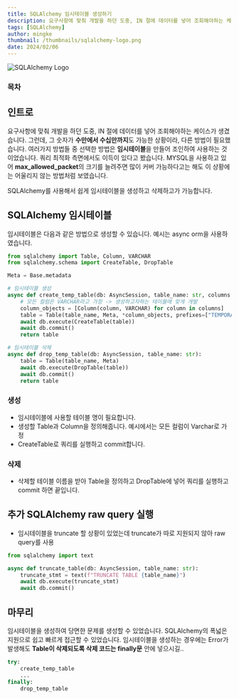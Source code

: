 ```yaml
---
title: SQLAlchemy 임시테이블 생성하기
description: 요구사항에 맞춰 개발을 하던 도중, IN 절에 데이터를 넣어 조회해야하는 케이스가 생겼습니다. 그런데, 그 숫자가 수만에서 수십만까지도 가능한 상황이라, 다른 방법이 필요했습니다. 여러가지 방법들 중 선택한 방법은 임시테이블을 만들어 조인하여 사용하는 것이었습니다.
tags: [SQLAlchemy]
author: mingke
thumbnail: /thumbnails/sqlalchemy-logo.png
date: 2024/02/06
---
```


<Image src="/thumbnails/sqlalchemy-logo.png" alt="SQLAlchemy Logo" />

### 목차

## 인트로

요구사항에 맞춰 개발을 하던 도중, IN 절에 데이터를 넣어 조회해야하는 케이스가 생겼습니다. 그런데, 그 숫자가 **수만에서 수십만까지**도 가능한 상황이라, 다른 방법이 필요했습니다. 여러가지 방법들 중 선택한 방법은 **임시테이블**을 만들어 조인하여 사용하는 것이었습니다. 쿼리 최적화 측면에서도 이득이 있다고 봤습니다. MYSQL을 사용하고 있어 **max_allowed_packet**의 크기를 늘려주면 많이 커버 가능하다고는 해도 이 상황에는 어울리지 않는 방법처럼 보였습니다.

SQLAlchemy를 사용해서 쉽게 임시테이블을 생성하고 삭제하고가 가능합니다.

## SQLAlchemy 임시테이블

임시테이블은 다음과 같은 방법으로 생성할 수 있습니다. 예시는 async orm을 사용하였습니다.

```python
from sqlalchemy import Table, Column, VARCHAR
from sqlalchemy.schema import CreateTable, DropTable

Meta = Base.metadata

# 임시테이블 생성
async def create_temp_table(db: AsyncSession, table_name: str, columns: list[str]):
    # 모든 컬럼은 VARCHAR라고 가정 -> 생성하고자하는 테이블에 맞게 개발
    column_objects = [Column(column, VARCHAR) for column in columns]
    table = Table(table_name, Meta, *column_objects, prefixes=["TEMPORARY"])
    await db.execute(CreateTable(table))
    await db.commit()
    return table

# 임시테이블 삭제
async def drop_temp_table(db: AsyncSession, table_name: str):
    table = Table(table_name, Meta)
    await db.execute(DropTable(table))
    await db.commit()
    return table
```

### 생성

- 임시테이블에 사용할 테이블 명이 필요합니다.
- 생성할 Table과 Column을 정의해줍니다. 예시에서는 모든 컬럼이 Varchar로 가정
- CreateTable로 쿼리를 실행하고 commit합니다.

### 삭제

- 삭제할 테이블 이름을 받아 Table을 정의하고 DropTable에 넣어 쿼리를 실행하고 commit 하면 끝입니다.

## 추가 SQLAlchemy raw query 실행

- 임시테이블을 truncate 할 상황이 있었는데 truncate가 따로 지원되지 않아 raw query를 사용

```python
from sqlalchemy import text

async def truncate_table(db: AsyncSession, table_name: str):
    truncate_stmt = text(f"TRUNCATE TABLE {table_name}")
    await db.execute(truncate_stmt)
    await db.commit()
```

## 마무리

임시테이블을 생성하여 당면한 문제를 생성할 수 있었습니다. SQLAlchemy의 폭넓은 지원으로 쉽고 빠르게 접근할 수 있었습니다. 임시테이블을 생성하는 경우에는 Error가 발생해도 **Table이 삭제되도록 삭제 코드는 finally문** 안에 넣으시길..

```python
try:
    create_temp_table
    ...
finally:
    drop_temp_table
```
